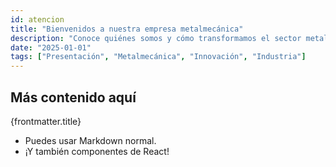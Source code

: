 ```yaml
---
id: atencion
title: "Bienvenidos a nuestra empresa metalmecánica"
description: "Conoce quiénes somos y cómo transformamos el sector metalmecánico con nuestras soluciones innovadoras."
date: "2025-01-01"
tags: ["Presentación", "Metalmecánica", "Innovación", "Industria"]
---
```




<ButtonReact client:load/>
<ButtonSvelte client:load/>

## Más contenido aquí

 {frontmatter.title}
- Puedes usar Markdown normal.
- ¡Y también componentes de React!


